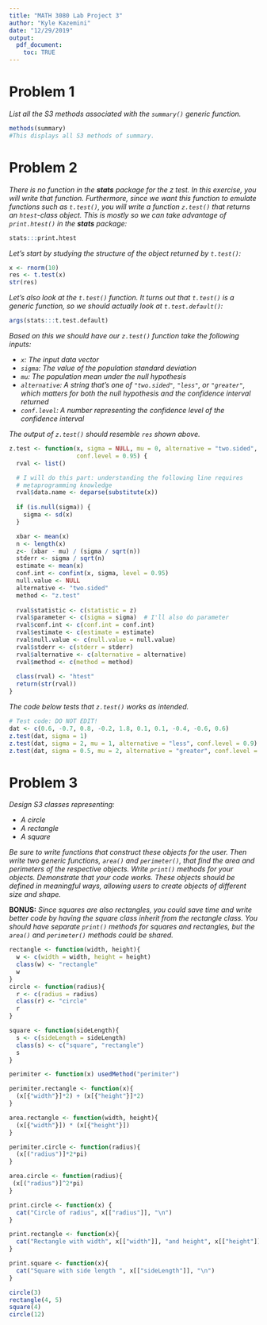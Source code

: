 ---
title: "MATH 3080 Lab Project 3"
author: "Kyle Kazemini"
date: "12/29/2019"
output:
  pdf_document:
    toc: TRUE
---

# Problem 1

*List all the S3 methods associated with the `summary()` generic function.*

```{r, error = TRUE}
methods(summary)
#This displays all S3 methods of summary.
```

# Problem 2

*There is no function in the **stats** package for the $z$ test. In this
exercise, you will write that function. Furthermore, since we want this function
to emulate functions such as `t.test()`, you will write a function `z.test()`
that returns an `htest`-class object. This is mostly so we can take advantage of
`print.htest()` in the **stats** package:*

```{r}
stats:::print.htest
```

*Let's start by studying the structure of the object returned by `t.test()`:*

```{r}
x <- rnorm(10)
res <- t.test(x)
str(res)
```

*Let's also look at the `t.test()` function. It turns out that `t.test()` is a
generic function, so we should actually look at `t.test.default()`:*

```{r}
args(stats:::t.test.default)
```

*Based on this we should have our `z.test()` function take the following
inputs:*

* *`x`: The input data vector*
* *`sigma`: The value of the population standard deviation*
* *`mu`: The population mean under the null hypothesis*
* *`alternative`: A string that's one of `"two.sided"`, `"less"`, or
  `"greater"`, which matters for both the null hypothesis and the confidence
  interval returned*
* *`conf.level`: A number representing the confidence level of the confidence
  interval*

*The output of `z.test()` should resemble `res` shown above.*

```{r, error = TRUE}
z.test <- function(x, sigma = NULL, mu = 0, alternative = "two.sided",
                   conf.level = 0.95) {
  rval <- list()

  # I will do this part: understanding the following line requires
  # metaprogramming knowledge
  rval$data.name <- deparse(substitute(x))
  
  if (is.null(sigma)) {
    sigma <- sd(x)
  }

  xbar <- mean(x)
  n <- length(x)
  z<- (xbar - mu) / (sigma / sqrt(n))
  stderr <- sigma / sqrt(n)
  estimate <- mean(x)
  conf.int <- confint(x, sigma, level = 0.95)
  null.value <- NULL
  alternative <- "two.sided"
  method <- "z.test"
  
  rval$statistic <- c(statistic = z)
  rval$parameter <- c(sigma = sigma)  # I'll also do parameter
  rval$conf.int <- c(conf.int = conf.int)
  rval$estimate <- c(estimate = estimate)
  rval$null.value <- c(null.value = null.value)
  rval$stderr <- c(stderr = stderr)
  rval$alternative <- c(alternative = alternative)
  rval$method <- c(method = method)
  
  class(rval) <- "htest"
  return(str(rval))
}
```

*The code below tests that `z.test()` works as intended.*

```{r, error = TRUE}
# Test code: DO NOT EDIT!
dat <- c(0.6, -0.7, 0.8, -0.2, 1.8, 0.1, 0.1, -0.4, -0.6, 0.6)
z.test(dat, sigma = 1)
z.test(dat, sigma = 2, mu = 1, alternative = "less", conf.level = 0.9)
z.test(dat, sigma = 0.5, mu = 2, alternative = "greater", conf.level = 0.99)
```

# Problem 3

*Design S3 classes representing:*

* *A circle*
* *A rectangle*
* *A square*

*Be sure to write functions that construct these objects for the user. Then
write two generic functions, `area()` and `perimeter()`, that find the area and
perimeters of the respective objects. Write `print()` methods for your objects.
Demonstrate that your code works. These objects should be defined in meaningful
ways, allowing users to create objects of different size and shape.*

**BONUS:** *Since squares are also rectangles, you could save time and write
better code by having the square class inherit from the rectangle class. You
should have separate `print()` methods for squares and rectangles, but the
`area()` and `perimeter()` methods could be shared.*

```{r, error = TRUE}
rectangle <- function(width, height){
  w <- c(width = width, height = height)
  class(w) <- "rectangle"
  w
}
circle <- function(radius){
  r <- c(radius = radius)
  class(r) <- "circle"
  r
}

square <- function(sideLength){
  s <- c(sideLength = sideLength)
  class(s) <- c("square", "rectangle")
  s
}

perimiter <- function(x) usedMethod("perimiter")

perimiter.rectangle <- function(x){
  (x[{"width"}]*2) + (x[{"height"}]*2)
}

area.rectangle <- function(width, height){
  (x[{"width"}]) * (x[{"height"}])
}

perimiter.circle <- function(radius){
  (x[("radius")]*2*pi)
}

area.circle <- function(radius){
 (x[("radius")]^2*pi)
}

print.circle <- function(x) {
  cat("Circle of radius", x[["radius"]], "\n")
}

print.rectangle <- function(x){
  cat("Rectangle with width", x[["width"]], "and height", x[["height"]], "\n")
}

print.square <- function(x){
  cat("Square with side length ", x[["sideLength"]], "\n")
}

circle(3)
rectangle(4, 5)
square(4)
circle(12)
```

